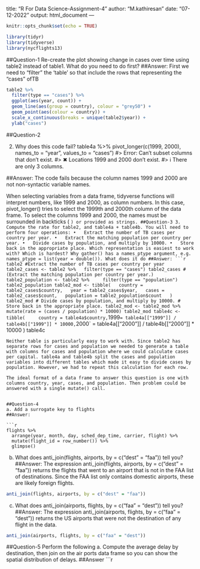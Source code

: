 title: "R For Data Science-Assignment-4"
author: "M.kathiresan"
date: "07-12-2022"
output: html_document
---

```{r setup, include=FALSE}
knitr::opts_chunk$set(echo = TRUE)
```
```{r}
library(tidyr)
library(tidyverse)
library(nycflights13)
```
##Question-1
Re-create the plot showing change in cases over time using table2 instead of table1. What do you need to do first?
##Answer:
First we need to "filter" the 'table' so that include the rows that representing the "cases" ofTB
```{r}
table2 %>%
  filter(type == "cases") %>%
  ggplot(aes(year, count)) +
  geom_line(aes(group = country), colour = "grey50") +
  geom_point(aes(colour = country)) +
  scale_x_continuous(breaks = unique(table2$year)) +
  ylab("cases")
```


##Question-2

2.	 Why does this code fail?
table4a %>% 
  pivot_longer(c(1999, 2000), names_to = "year", values_to = "cases")
#> Error: Can't subset columns that don't exist.
#> ✖ Locations 1999 and 2000 don't exist.
#> ℹ There are only 3 columns.


##Answer:
The code fails because the column names 1999 and 2000 are not non-syntactic variable names.

When selecting variables from a data frame, tidyverse functions will interpret numbers, like 1999 and 2000, as column numbers. In this case, pivot_longer() tries to select the 1999th and 2000th column of the data frame. To select the columns 1999 and 2000, the names must be surrounded in backticks (  `) or provided as strings.
##Question-3
3.	Compute the rate for table2, and table4a + table4b. You will need to perform four operations:
•	Extract the number of TB cases per country per year.
•	Extract the matching population per country per year.
•	Divide cases by population, and multiply by 10000.
•	Store back in the appropriate place.
Which representation is easiest to work with? Which is hardest? Why gather() has a names_ptype argument, e.g. names_ptype = list(year = double()). What does it do
##Answer:
```{r}
table2
#Extract the number of TB cases per country per year
table2_cases <- table2 %>%
  filter(type == "cases")
table2_cases
#(Extract the matching population per country per year.)
table2_population <- table2 %>%
    filter(type == "population")
table2_population
table2_mod <- tibble(
  country = table2_cases$country,
  year = table2_cases$year,
  cases = table2_cases$count,
  population = table2_population$count
  )
table2_mod
# Divide cases by population, and multiply by 10000.
# Store back in the appropriate place.
table2_mod <- table2_mod %>%
    mutate(rate = (cases / population) * 10000)
table2_mod
table4c <-
  tibble(
    country = table4a$country,
    `1999` = table4a[["1999"]] / table4b[["1999"]] * 10000,
    `2000` = table4a[["2000"]] / table4b[["2000"]] * 10000
  )
table4c
```
Neither table is particularly easy to work with. Since table2 has separate rows for cases and population we needed to generate a table with columns for cases and population where we could calculate cases per capital. table4a and table4b split the cases and population variables into different tables which made it easy to divide cases by population. However, we had to repeat this calculation for each row.

The ideal format of a data frame to answer this question is one with columns country, year, cases, and population. Then problem could be answered with a single mutate() call.


##Question-4
a. Add a surrogate key to flights
##Answer:

```{r}
flights %>%
  arrange(year, month, day, sched_dep_time, carrier, flight) %>%
  mutate(flight_id = row_number()) %>%
  glimpse()
```

b. What does anti_join(flights, airports, by = c("dest" = "faa")) tell you?
##Answer:
The expression anti_join(flights, airports, by = c("dest" = "faa")) returns the flights that went to an airport that is not in the FAA list of destinations. Since the FAA list only contains domestic airports, these are likely foreign flights.
```{r}
anti_join(flights, airports, by = c("dest" = "faa"))
```

c. What does anti_join(airports, flights, by = c("faa" = "dest")) tell you?
##Answer:
The expression anti_join(airports, flights, by = c("faa" = "dest")) returns the US airports that were not the destination of any flight in the data.
```{r}
anti_join(airports, flights, by = c("faa" = "dest"))
```


##Question-5
Perform the following
a.	Compute the average delay by destination, then join on the air ports data frame so you can show the spatial distribution of delays.
##Answer
```r